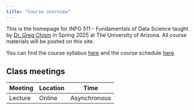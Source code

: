 ```yaml
---
title: "Course overview"
---
```


This is the homepage for INFO 511 - Fundamentals of Data Science taught by [Dr. Greg Chism](https://gregtchism.com) in Spring 2025 at The University of Arizona.
All course materials will be posted on this site.

You can find the course syllabus [here](/course-syllabus.html) and the course schedule [here](/).

## Class meetings

| Meeting | Location | Time         |
|---------|----------|--------------|
| Lecture | Online   | Asynchronous |
